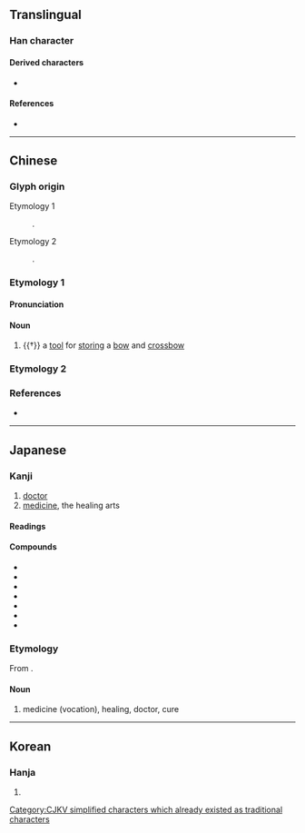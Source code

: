 {{also|醫}}
{{character info/new}}
==Translingual==
{{ja-forms|医|医|醫}}
{{stroke order|strokes=7}}
[[Category:CJKV simplified characters which already existed as traditional characters]]

===Han character===
{{Han char|rn=23|rad=匸|as=05|sn=7|four=|canj=SOK|ids=⿷匚矢}}

====Derived characters====
* {{l|mul|[[殹]], [[悘]], [[𢟇]], [[𤻢]], [[𥏏]], [[𦑄]], [[𨯍]], [[𫑝]], [[𫧕]], [[𬙟]], [[𭬢]], [[𮡟]]}}

====References====
* {{Han ref|kx=0155.050|dkj=02680|hdz=10085.030|uh=533B|ud=21307}}

----

==Chinese==

===Glyph origin===
{{Han etyl}}

; Etymology 1
: {{Han compound|匸|矢|t1=that which hides; that which stores|t2=arrow|ls=ic}}.
; Etymology 2
: {{Han simp|醫|f=殳|t=&nbsp;|f2=酉|t2=&nbsp;}}.

===Etymology 1===
{{zh-forms}}

====Pronunciation====
{{zh-pron
|m=yì
|c=ai3
|mc=y
|oc=y
|cat=n
}}

====Noun====
{{zh-noun}}

# {{†}} a [[tool]] for [[store|storing]] a [[bow]] and [[crossbow]]

===Etymology 2===
{{zh-see|醫}}

===References===
* {{R:twedu|C00862}}

----

==Japanese==
{{ja-kanji forms|医|醫}}

===Kanji===
{{ja-kanji|grade=3|rs=匸05|kyu=醫}}

# [[doctor]]
# [[medicine]], the healing arts

====Readings====
{{ja-readings
|goon=い
|kanon=い
|kun=い-やす, くすし-
}}

====Compounds====
* {{ja-r|医院|い.いん}}
* {{ja-r|医学|いがく}}
* {{ja-r|医師|いし}}
* {{ja-r|医者|いしゃ}}
* {{ja-r|医術|いじゅつ}}
* {{ja-r|医薬|いやく}}
* {{ja-r|医療|いりょう}}

===Etymology===
{{ja-kanjitab|い|yomi=o}}

From {{etyl|zhx|ja}}.

====Noun====
{{ja-noun|い}}

# medicine (vocation), healing, doctor, cure {{attention|ja|what???? --07:14, 29 May 2016 (UTC)}}

----

==Korean==

===Hanja===
{{ko-hanja|hangeul=[[예]], [[의]]|rv=ye, ui|mr=ye, ŭi}}

# {{defn|lang=ko|sort=匸05}}